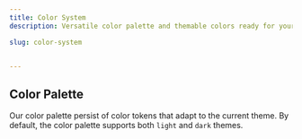 ```yaml
---
title: Color System
description: Versatile color palette and themable colors ready for your next project.

slug: color-system


---
```



## Color Palette

Our color palette persist of color tokens that adapt to the current theme. 
By default, the color palette supports both
`light` and `dark` themes. 

<div className="grid grid-cols-2 gap-4 items-start justify-center md:grid-cols-8 md:gap-6">
    <ColorPreview className="bg-background border" name="Background" />
    <ColorPreview className="bg-primary" name="Primary" />
    <ColorPreview className="bg-secondary" name="Secondary" />
    <ColorPreview className="bg-destructive" name="Destructive" />
    <ColorPreview className="bg-subtle" name="Subtle" />
    <ColorPreview className="bg-card border" name="Card" />
    <ColorPreview className="bg-border" name="Border" />
    <ColorPreview className="bg-ring" name="Ring" />
</div>